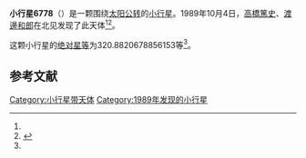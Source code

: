 {{Infobox planet
| bgcolour = #FFFFC0
| name = 6778 Tosamakoto
| symbol = 
| image = 
| caption = 
| discovery = yes
| discovery_ref = 
| discoverer = [[高橋篤史|高橋篤史]]、[[渡邊和郎|渡邊和郎]]
| discovery_site = [[北见|北见]] 
| discovered = 1989年10月4日
| designations = yes
| mp_name = 
| named_after = 
| alt_names = 1989 TX10/ 1939 DD / 1975 VP3 / 1977 CQ / 1993 OS11 / 1994 TD1
| mp_category = [[主带小行星|主带小行星]]
| orbit_ref = <ref name="a">[http://ssd.jpl.nasa.gov/sbdb.cgi?sstr=6778 6778 Tosamakoto] {{Wayback|url=http://ssd.jpl.nasa.gov/sbdb.cgi?sstr=6778 |date=20140902132815 }}，小行星數據庫瀏覽器（JPL Small-Body Database Browser）－[[美国国家航空航天局|美国国家航空航天局]]喷气推进实验室</ref>
| epoch = 2456400.5 (2013年4月18日更新)
| aphelion = {{convert|2.957175615580109|AU|km|3|abbr=on|lk=out}}
| perihelion = {{convert|2.714842289088137|AU|km|3|abbr=on}}
| semimajor = {{convert|2.836008952334123|AU|km|3|abbr=on}}
| eccentricity = 0.042724359
| period = 1744.45521 [[日|日]]<br />4.78[[儒略年|儒略年]]
| avg_speed = 
| inclination = 3.113179995385937
| asc_node = 119.9070547479674
| mean_anomaly = 
| arg_peri = 320.8820678856153
| satellites = 
| physical_characteristics = yes
| dimensions = 
| mass = 
| density = 
| surface_grav = 
| escape_velocity = 
| sidereal_day = 
| axial_tilt = 
| pole_ecliptic_lat = 
| pole_ecliptic_lon = 
| albedo = 
| temperatures= 
| temp_name1 = 
| mean_temp_1 = 
| max_temp_1 = 
| temp_name2 = 
| max_temp_2 = 
| spectral_type = 
| abs_magnitude = 320.8820678856153
}}

'''小行星6778'''（{{lang-en|6778 Tosamakoto}}）是一颗围绕[[太阳|太阳]][[公转|公转]]的[[小行星|小行星]]。1989年10月4日，[[高橋篤史|高橋篤史]]、[[渡邊和郎|渡邊和郎]]在北见发现了此天体<ref name="a" /><ref>{{cite news|title=小行星列表|url=http://cfa-www.harvard.edu/iau/lists/NumberedMPs.txt|accessdate=2013-07-08|newspaper=哈佛大学|archive-date=2008-05-17|archive-url=https://web.archive.org/web/20080517010638/http://cfa-www.harvard.edu/iau/lists/NumberedMPs.txt|dead-url=no}}</ref>。

这颗小行星的[[绝对星等|绝对星等]]为320.8820678856153等<ref name="a" />。

==参考文献==
{{reflist}}
{{Minor Planet Number|[[小行星6777|小行星6777]]|[[小行星6779|小行星6779]]}}

{{小天体}}

[[Category:小行星带天体|Category:小行星带天体]]
[[Category:1989年发现的小行星|Category:1989年发现的小行星]]


{{asteroid-stub}}